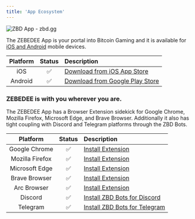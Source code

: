 ```yaml
---
title: 'App Ecosystem'
---
```


<Frame type="glass" caption="ZBD App - zbd.gg">
  <img src="/img/Mlo54cZ.png" alt="ZBD App - zbd.gg" />
</Frame>
<br />

The ZEBEDEE App is your portal into Bitcoin Gaming and it is available for [iOS and Android](https://zebedee.io/app) mobile devices.

| Platform | Status | Description |
| :-: | :-: | :-- |
| iOS | ✅ | [Download from iOS App Store](https://apps.apple.com/us/app/zebedee-wallet/id1484394401) |
| Android | ✅ | [Download from Google Play Store](https://play.google.com/store/apps/details?id=io.zebedee.wallet) |

### ZEBEDEE is with you wherever you are.[​](#zebedee-is-with-you-wherever-you-are "Direct link to heading")

The ZEBEDEE App has a Browser Extension sidekick for Google Chrome, Mozilla Firefox, Microsoft Edge, and Brave Browser. Additionally it also has tight coupling with Discord and Telegram platforms through the ZBD Bots.

| Platform | Status | Description |
| :-: | :-: | :-- |
| Google Chrome | ✅ | [Install Extension](https://chrome.google.com/webstore/detail/zbd-browser-extension-bit/kpjdchaapjheajadlaakiiigcbhoppda) |
| Mozilla Firefox | ✅ | [Install Extension](https://addons.mozilla.org/en-US/firefox/addon/zbd/) |
| Microsoft Edge | ✅ | [Install Extension](https://chrome.google.com/webstore/detail/zbd-browser-extension-bit/kpjdchaapjheajadlaakiiigcbhoppda) |
| Brave Browser | ✅ | [Install Extension](https://chrome.google.com/webstore/detail/zbd-browser-extension-bit/kpjdchaapjheajadlaakiiigcbhoppda) |
| Arc Browser | ✅ | [Install Extension](https://chrome.google.com/webstore/detail/zbd-browser-extension-bit/kpjdchaapjheajadlaakiiigcbhoppda) |
| Discord | ✅ | [Install ZBD Bots for Discord](https://zeb.gg/dscbot-addserver) |
| Telegram | ✅ | [Install ZBD Bots for Telegram](https://zeb.gg/tgbot-addserver) |